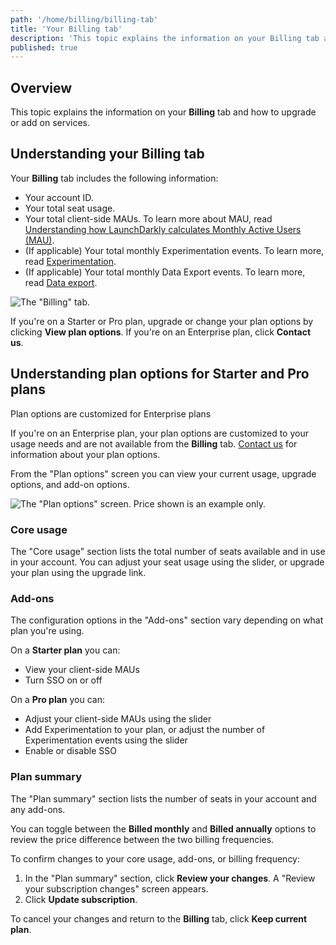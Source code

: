 ```yaml
---
path: '/home/billing/billing-tab'
title: 'Your Billing tab'
description: 'This topic explains the information on your Billing tab and how to upgrade or add on services.'
published: true
---
```


## Overview

This topic explains the information on your **Billing** tab and how to upgrade or add on services.

## Understanding your Billing tab

Your **Billing** tab includes the following information:

- Your account ID.
- Your total seat usage.
- Your total client-side MAUs. To learn more about MAU, read [Understanding how LaunchDarkly calculates Monthly Active Users (MAU)](/home/billing/usage-metrics#understanding-how-launchdarkly-calculates-monthly-active-users-mau).
- (If applicable) Your total monthly Experimentation events. To learn more, read [Experimentation](/home/experimentation).
- (If applicable) Your total monthly Data Export events. To learn more, read [Data export](/home/data-export).

![The "Billing" tab.](settings-billing.png)

If you're on a Starter or Pro plan, upgrade or change your plan options by clicking **View plan options**. If you're on an Enterprise plan, click **Contact us**.


## Understanding plan options for Starter and Pro plans

<Callout intent="info">
  <CalloutTitle>Plan options are customized for Enterprise plans</CalloutTitle>
  <CalloutDescription>

  If you're on an Enterprise plan, your plan options are customized to your usage needs and are not available from the **Billing** tab. [Contact us](https://launchdarkly.com/contact-sales/) for information about your plan options.

  </CalloutDescription>
</Callout>

From the "Plan options" screen you can view your current usage, upgrade options, and add-on options.

![The "Plan options" screen. Price shown is an example only.](settings-billing-plan-summary.png)

### Core usage

The "Core usage" section lists the total number of seats available and in use in your account. You can adjust your seat usage using the slider, or upgrade your plan using the upgrade link.

### Add-ons

The configuration options in the "Add-ons" section vary depending on what plan you're using.

On a **Starter plan** you can:

- View your client-side MAUs
- Turn SSO on or off

On a **Pro plan** you can:

- Adjust your client-side MAUs using the slider
- Add Experimentation to your plan, or adjust the number of Experimentation events using the slider
- Enable or disable SSO

### Plan summary

The "Plan summary" section lists the number of seats in your account and any add-ons.

You can toggle between the **Billed monthly** and **Billed annually** options to review the price difference between the two billing frequencies.

To confirm changes to your core usage, add-ons, or billing frequency:

1. In the "Plan summary" section, click **Review your changes**. A "Review your subscription changes" screen appears.
2. Click **Update subscription**.

To cancel your changes and return to the **Billing** tab, click **Keep current plan**.
